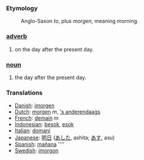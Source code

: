 ===Etymology===
:Anglo-Saxon ''to'', plus ''morgen'', meaning morning.

===[[adverb]]===
#on the day after the present day.
===[[noun]]===
#the day after the present day.

=== Translations ===
*[[Danish]]: [[imorgen]]
*[[Dutch]]: [[morgen]] ''m'', [['s anderendaags]]
*[[French]]: [[demain]] ''m''
*[[Indonesian]]: [[besok]], [[esok]]
*[[Italian]]: [[domani]]
*[[Japanese]]: [[明日]] ([[あした]], ashita; [[あす]], asu)
*[[Spanish]]: [[mañana]] ''''
*[[Swedish]]: [[imorgon]]